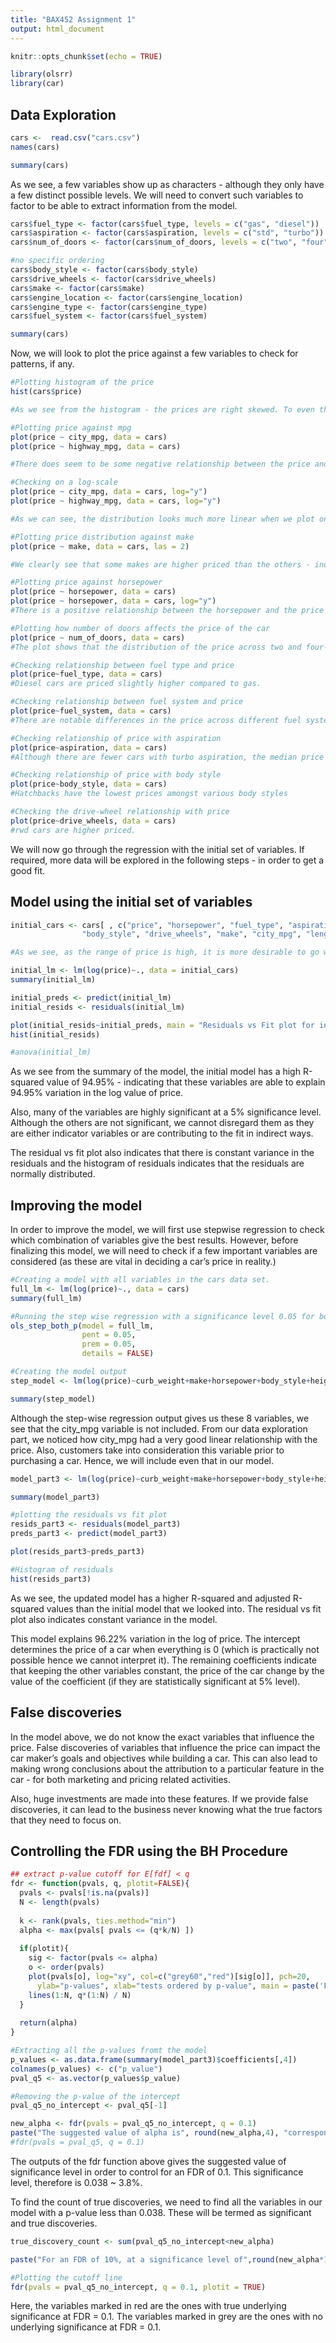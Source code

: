```yaml
---
title: "BAX452 Assignment 1"
output: html_document
---
```


```r
knitr::opts_chunk$set(echo = TRUE)
```

```r
library(olsrr)
library(car)
```

## Data Exploration

```r
cars <-  read.csv("cars.csv")
names(cars)

summary(cars)
```

As we see, a few variables show up as characters - although they only have a few distinct possible levels. We will need to convert such variables to factor to be able to extract information from the model.

```r
cars$fuel_type <- factor(cars$fuel_type, levels = c("gas", "diesel"))
cars$aspiration <- factor(cars$aspiration, levels = c("std", "turbo"))
cars$num_of_doors <- factor(cars$num_of_doors, levels = c("two", "four"))

#no specific ordering
cars$body_style <- factor(cars$body_style)
cars$drive_wheels <- factor(cars$drive_wheels)
cars$make <- factor(cars$make)
cars$engine_location <- factor(cars$engine_location)
cars$engine_type <- factor(cars$engine_type)
cars$fuel_system <- factor(cars$fuel_system)

summary(cars)
```

Now, we will look to plot the price against a few variables to check for patterns, if any.

```r

#Plotting histogram of the price
hist(cars$price)

#As we see from the histogram - the prices are right skewed. To even the scale out, we might need to use a log transformation on price in the later stages of model building.

#Plotting price against mpg
plot(price ~ city_mpg, data = cars)
plot(price ~ highway_mpg, data = cars)

#There does seem to be some negative relationship between the price and the mpg - as usually the cars with less mpg are priced lesser due to tradeoffs in other aspects

#Checking on a log-scale
plot(price ~ city_mpg, data = cars, log="y")
plot(price ~ highway_mpg, data = cars, log="y")

#As we can see, the distribution looks much more linear when we plot on a log-scale.

#Plotting price distribution against make
plot(price ~ make, data = cars, las = 2)

#We clearly see that some makes are higher priced than the others - indicating that this is an important variable too!

#Plotting price against horsepower
plot(price ~ horsepower, data = cars)
plot(price ~ horsepower, data = cars, log="y")
#There is a positive relationship between the horsepower and the price - as expected.

#Plotting how number of doors affects the price of the car
plot(price ~ num_of_doors, data = cars)
#The plot shows that the distribution of the price across two and four-door-ed cars is similar - with two door-ed cars having a slightly lower median price

#Checking relationship between fuel type and price
plot(price~fuel_type, data = cars)
#Diesel cars are priced slightly higher compared to gas.

#Checking relationship between fuel system and price
plot(price~fuel_system, data = cars)
#There are notable differences in the price across different fuel systems as well.

#Checking relationship of price with aspiration
plot(price~aspiration, data = cars)
#Although there are fewer cars with turbo aspiration, the median price is higher

#Checking relationship of price with body style
plot(price~body_style, data = cars)
#Hatchbacks have the lowest prices amongst various body styles

#Checking the drive-wheel relationship with price
plot(price~drive_wheels, data = cars)
#rwd cars are higher priced.
```
We will now go through the regression with the initial set of variables. If required, more data will be explored in the following steps - in order to get a good fit.

## Model using the initial set of variables

```r
initial_cars <- cars[ , c("price", "horsepower", "fuel_type", "aspiration", "num_of_doors",
                "body_style", "drive_wheels", "make", "city_mpg", "length")]

#As we see, as the range of price is high, it is more desirable to go with ln(price). We will use this for the initial model as well. Also, using ln gives a % change in price which is more intuitive in this case as the range of values for price is large.

initial_lm <- lm(log(price)~., data = initial_cars)
summary(initial_lm)

initial_preds <- predict(initial_lm)
initial_resids <- residuals(initial_lm)

plot(initial_resids~initial_preds, main = "Residuals vs Fit plot for initial model")
hist(initial_resids)

#anova(initial_lm)

```

As we see from the summary of the model, the initial model has a high R-squared value of 94.95% - indicating that these variables are able to explain 94.95% variation in the log value of price.

Also, many of the variables are highly significant at a 5% significance level. Although the others are not significant, we cannot disregard them as they are either indicator variables or are contributing to the fit in indirect ways.

The residual vs fit plot also indicates that there is constant variance in the residuals and the histogram of residuals indicates that the residuals are normally distributed.

## Improving the model

In order to improve the model, we will first use stepwise regression to check which combination of variables give the best results. However, before finalizing this model, we will need to check if a few important variables are considered (as these are vital in deciding a car's price in reality.)

```r

#Creating a model with all variables in the cars data set.
full_lm <- lm(log(price)~., data = cars)
summary(full_lm)

#Running the step wise regression with a significance level 0.05 for both entering and leaving p-value.
ols_step_both_p(model = full_lm, 
                pent = 0.05, 
                prem = 0.05, 
                details = FALSE)

#Creating the model output
step_model <- lm(log(price)~curb_weight+make+horsepower+body_style+height+wheel_base+aspiration+engine_location, data = cars)

summary(step_model)
```

Although the step-wise regression output gives us these 8 variables, we see that the city_mpg variable is not included. From our data exploration part, we noticed how city_mpg had a very good linear relationship with the price. Also, customers take into consideration this variable prior to purchasing a car. Hence, we will include even that in our model.

```r

model_part3 <- lm(log(price)~curb_weight+make+horsepower+body_style+height+wheel_base+aspiration+engine_location+city_mpg, data = cars)

summary(model_part3)

#plotting the residuals vs fit plot
resids_part3 <- residuals(model_part3)
preds_part3 <- predict(model_part3)

plot(resids_part3~preds_part3)

#Histogram of residuals
hist(resids_part3)
```

As we see, the updated model has a higher R-squared and adjusted R-squared values than the initial model that we looked into. The residual vs fit plot also indicates constant variance in the model.

This model explains 96.22% variation in the log of price. The intercept determines the price of a car when everything is 0 (which is practically not possible hence we cannot interpret it). The remaining coefficients indicate that keeping the other variables constant, the price of the car change by the value of the coefficient (if they are statistically significant at 5% level).

## False discoveries

In the model above, we do not know the exact variables that influence the price. False discoveries of variables that influence the price can impact the car maker's goals and objectives while building a car. This can also lead to making wrong conclusions about the attribution to a particular feature in the car - for both marketing and pricing related activities. 

Also, huge investments are made into these features. If we provide false discoveries, it can lead to the business never knowing what the true factors that they need to focus on. 

## Controlling the FDR using the BH Procedure

```r
## extract p-value cutoff for E[fdf] < q
fdr <- function(pvals, q, plotit=FALSE){
  pvals <- pvals[!is.na(pvals)]
  N <- length(pvals)
  
  k <- rank(pvals, ties.method="min")
  alpha <- max(pvals[ pvals <= (q*k/N) ])
  
  if(plotit){
    sig <- factor(pvals <= alpha)
    o <- order(pvals)
    plot(pvals[o], log="xy", col=c("grey60","red")[sig[o]], pch=20, 
      ylab="p-values", xlab="tests ordered by p-value", main = paste('FDR =',q))
    lines(1:N, q*(1:N) / N)
  }
  
  return(alpha)
}

#Extracting all the p-values fromt the model
p_values <- as.data.frame(summary(model_part3)$coefficients[,4])
colnames(p_values) <- c("p_value")
pval_q5 <- as.vector(p_values$p_value)

#Removing the p-value of the intercept
pval_q5_no_intercept <- pval_q5[-1]

new_alpha <- fdr(pvals = pval_q5_no_intercept, q = 0.1)
paste("The suggested value of alpha is", round(new_alpha,4), "corresponding to an FDR of 10%")
#fdr(pvals = pval_q5, q = 0.1)
```

The outputs of the fdr function above gives the suggested value of significance level in order to control for an FDR of 0.1. This significance level, therefore is 0.038 ~ 3.8%.

To find the count of true discoveries, we need to find all the variables in our model with a p-value less than 0.038. These will be termed as significant and true discoveries.

```r
true_discovery_count <- sum(pval_q5_no_intercept<new_alpha)

paste("For an FDR of 10%, at a significance level of",round(new_alpha*100,2),"%, we get", true_discovery_count,"true discoveries in the model")

#Plotting the cutoff line
fdr(pvals = pval_q5_no_intercept, q = 0.1, plotit = TRUE)

```
Here, the variables marked in red are the ones with true underlying significance at FDR = 0.1. The variables marked in grey are the ones with no underlying significance at FDR = 0.1.











